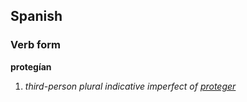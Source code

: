 ==Spanish==
===Verb form===
'''protegían'''

# ''third-person plural indicative imperfect of [[proteger]]''
